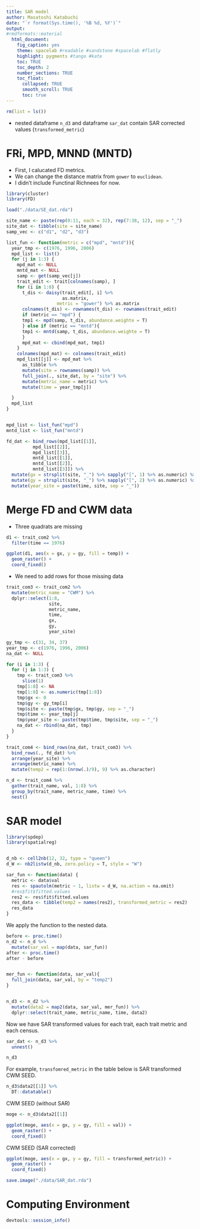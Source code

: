 ```yaml
---
title: SAR model
author: Masatoshi Katabuchi
date: "`r format(Sys.time(), '%B %d, %Y')`"
output:
#rmdformats::material
  html_document:
    fig_caption: yes
    theme: spacelab #readable #sandstone #spacelab #flatly
    highlight: pygments #tango #kate
    toc: TRUE
    toc_depth: 2
    number_sections: TRUE
    toc_float:
      collapsed: TRUE
      smooth_scroll: TRUE
      toc: true
---
```



```r
rm(list = ls())
```

- nested dataframe `n_d3` and dataframe `sar_dat` contain SAR corrected values (`transformed_metric`)


# FRi, MPD, MNND (MNTD)

- First, I calucated FD metrics.
- We can change the distance matrix from `gower` to `euclidean`.
- I didn't include Functinal Richnees for now.

```r
library(cluster)
library(FD)

load("./data/SE_dat.rda")

site_name <- paste(rep(0:11, each = 32), rep(7:38, 12), sep = "_")
site_dat <- tibble(site = site_name)
samp_vec <- c("d1", "d2", "d3")

list_fun <- function(metric = c("mpd", "mntd")){
  year_tmp <- c(1976, 1996, 2006)
  mpd_list <- list()
  for (j in 1:3) {
    mpd_mat <- NULL
    mntd_mat <- NULL
    samp <- get(samp_vec[j])
    trait_edit <- trait[colnames(samp), ]
    for (i in 1:8) {
      t_dis <- daisy(trait_edit[, i] %>% 
                     as.matrix,
                   metric = "gower") %>% as.matrix
      colnames(t_dis) <- rownames(t_dis) <- rownames(trait_edit)
      if (metric == "mpd") {
      tmp1 <- mpd(samp, t_dis, abundance.weighte = T)
      } else if (metric == "mntd"){
      tmp1 <- mntd(samp, t_dis, abundance.weighte = T)
      }
      mpd_mat <- cbind(mpd_mat, tmp1)
    }
    colnames(mpd_mat) <- colnames(trait_edit)
    mpd_list[[j]] <- mpd_mat %>%
      as_tibble %>%
      mutate(site = rownames(samp)) %>%
      full_join(., site_dat, by = "site") %>%
      mutate(metric_name = metric) %>%
      mutate(time = year_tmp[j])

  }
  mpd_list
}


mpd_list <- list_fun("mpd")
mntd_list <- list_fun("mntd")

fd_dat <- bind_rows(mpd_list[[1]], 
          mpd_list[[2]],
          mpd_list[[3]],
          mntd_list[[1]],
          mntd_list[[2]],
          mntd_list[[3]]) %>%
  mutate(gx = strsplit(site, "_") %>% sapply("[", 1) %>% as.numeric) %>%
  mutate(gy = strsplit(site, "_") %>% sapply("[", 2) %>% as.numeric) %>%
  mutate(year_site = paste(time, site, sep = "_"))

```

# Merge FD and CWM data

- Three quadrats are missing

```r
d1 <- trait_com2 %>%
  filter(time == 1976)

ggplot(d1, aes(x = gx, y = gy, fill = temp)) +
  geom_raster() +
  coord_fixed()

```

- We need to add rows for those missing data

```r

trait_com3 <- trait_com2 %>%
  mutate(metric_name = "CWM") %>%
  dplyr::select(1:8,
                site,
                metric_name,
                time,
                gx,
                gy,
                year_site)

gy_tmp <- c(31, 34, 37)
year_tmp <- c(1976, 1996, 2006)
na_dat <- NULL

for (i in 1:3) {
  for (j in 1:3) {
    tmp <- trait_com3 %>%
      slice(1)
    tmp[1:8] <- NA
    tmp[1:8] <- as.numeric(tmp[1:8])
    tmp$gx <- 0
    tmp$gy <- gy_tmp[i]
    tmp$site <- paste(tmp$gx, tmp$gy, sep = "_")
    tmp$time <- year_tmp[j]
    tmp$year_site <- paste(tmp$time, tmp$site, sep = "_")
    na_dat <- rbind(na_dat, tmp)
  }
}

trait_com4 <- bind_rows(na_dat, trait_com3) %>%
  bind_rows(., fd_dat) %>%
  arrange(year_site) %>%
  arrange(metric_name) %>%
  mutate(temp2 = rep(1:(nrow(.)/9), 9) %>% as.character)

n_d <- trait_com4 %>%
  gather(trait_name, val, 1:8) %>%
  group_by(trait_name, metric_name, time) %>%
  nest()

```

# SAR model

```r

library(spdep)
library(spatialreg)


d_nb <- cell2nb(12, 32, type = "queen")
d_W <- nb2listw(d_nb, zero.policy = T, style = "W")

sar_fun <- function(data) {
  metric <- data$val
  res <- spautolm(metric ~ 1, listw = d_W, na.action = na.omit)
  #res$fit$fitted.values
  res2 <- res$fit$fitted.values
  res_data <- tibble(temp2 = names(res2), transformed_metric = res2)
  res_data
}


```

We apply the function to the nested data.

```r

before <- proc.time()
n_d2 <- n_d %>%
  mutate(sar_val = map(data, sar_fun))
after <- proc.time()
after - before


mer_fun <- function(data, sar_val){
  full_join(data, sar_val, by = "temp2")
}


n_d3 <- n_d2 %>%
  mutate(data2 = map2(data, sar_val, mer_fun)) %>%
  dplyr::select(trait_name, metric_name, time, data2)

```

Now we have SAR transformed values for each trait, each trait metric and each census.

```r

sar_dat <- n_d3 %>%
  unnest()

n_d3

```

For example, `transfomred_metric` in the table below is SAR transformed CWM SEED.

```r

n_d3$data2[[1]] %>%
  DT::datatable()

```

CWM SEED (without SAR)

```r
moge <- n_d3$data2[[1]]

ggplot(moge, aes(x = gx, y = gy, fill = val)) +
  geom_raster() +
  coord_fixed()

```

CWM SEED (SAR corrected)

```r

ggplot(moge, aes(x = gx, y = gy, fill = transformed_metric)) +
  geom_raster() +
  coord_fixed()

```

```r
save.image("./data/SAR_dat.rda")
```

# Computing Environment

```r
devtools::session_info()
```
